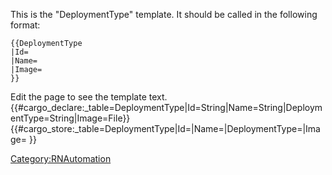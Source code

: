 <noinclude>
This is the "DeploymentType" template.
It should be called in the following format:
<pre>
{{DeploymentType
|Id=
|Name=
|Image=
}}
</pre>
Edit the page to see the template text.
{{#cargo_declare:_table=DeploymentType|Id=String|Name=String|DeploymentType=String|Image=File}}
</noinclude><includeonly>{{#cargo_store:_table=DeploymentType|Id={{{Id|}}}|Name={{{Name|}}}|DeploymentType={{{DeploymentType|}}}|Image={{{Image|}}} }}
</includeonly><noinclude>[[Category:RNAutomation]]</noinclude>